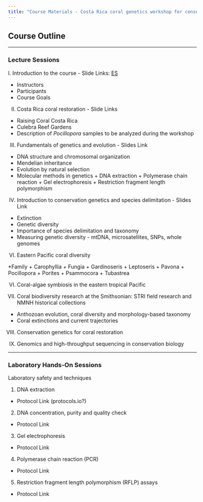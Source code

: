 ```yaml
---
title: "Course Materials - Costa Rica coral genetics workshop for conservation and restoration"
---
```


## Course Outline

***

### Lecture Sessions 

I. Introduction to the course - Slide  Links: [ES](https://drive.google.com/file/d/1Q4EfOdMmATJr1qH5C2riH3g5SCA192wK/view?usp=sharing)

  * Instructors
  * Participants
  * Course Goals

II. Costa Rica coral restoration - Slide Links

  * Raising Coral Costa Rica
  * Culebra Reef Gardens
  * Description of *Pocillopora* samples to be analyzed during the workshop

III. Fundamentals of genetics and evolution - Slides Link

  * DNA structure and chromosomal organization
  * Mendelian inheritance
  * Evolution by natural selection
  * Molecular methods in genetics
	    + DNA extraction
	    + Polymerase chain reaction
	    + Gel electrophoresis
	    + Restriction fragment length polymorphism

IV. Introduction to conservation genetics and species delimitation - Slides Link
  * Extinction
  * Genetic diversity 
  * Importance of species delimitation and taxonomy
  * Measuring genetic diversity - mtDNA, microsatellites, SNPs, whole genomes

VI. Eastern Pacific coral diversity

  *Family 
    + Carophyllia
    + Fungia
    + Gardinoseris
    + Leptoseris
    + Pavona
    + Pocillopora
    + Porites
    + Psammocora
    + Tubastrea

VI. Coral-algae symbiosis in the eastern tropical Pacific


VII. Coral biodiversity research at the Smithsonian: STRI field research and NMNH historical collections
  * Anthozoan evolution, coral diversity and morphology-based taxonomy
  * Coral extinctions and current trajectories

VIII. Conservation genetics for coral restoration

IX. Genomics and high-throughput sequencing in conservation biology

***

### Laboratory Hands-On Sessions

Laboratory safety and techniques

1. DNA extraction
  * Protocol Link (protocols.io?)

2. DNA concentration, purity and quality check
  * Protocol Link

3. Gel electrophoresis
  * Protocol Link

4. Polymerase chain reaction (PCR)
  * Protocol Link

5. Restriction fragment length polymorphism (RFLP) assays
  * Protocol Link


